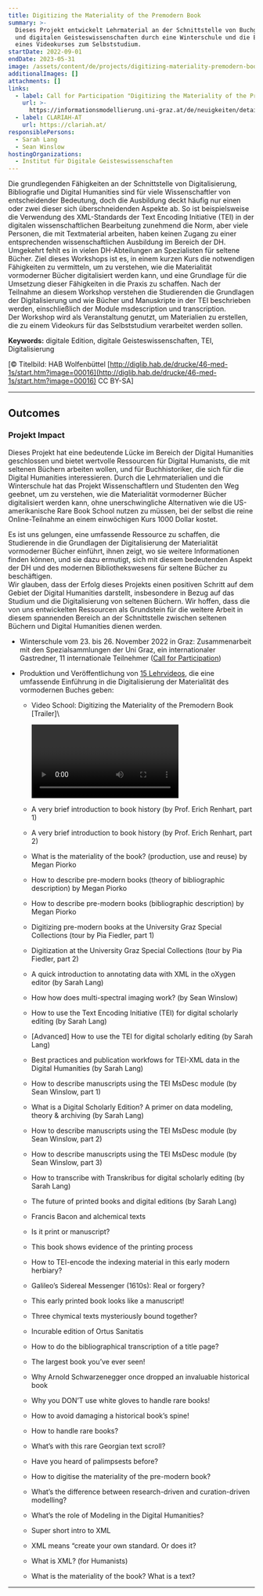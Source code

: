 ```yaml
---
title: Digitizing the Materiality of the Premodern Book
summary: >-
  Dieses Projekt entwickelt Lehrmaterial an der Schnittstelle von Buchgeschichte
  und digitalen Geisteswissenschaften durch eine Winterschule und die Erstellung
  eines Videokurses zum Selbststudium.
startDate: 2022-09-01
endDate: 2023-05-31
image: /assets/content/de/projects/digitizing-materiality-premodern-book/image.png
additionalImages: []
attachments: []
links:
  - label: Call for Participation "Digitizing the Materiality of the Premodern Book"
    url: >-
      https://informationsmodellierung.uni-graz.at/de/neuigkeiten/detail/article/call-for-participation-digitizing-the-materiality-of-the-premodern-book/
  - label: CLARIAH-AT
    url: https://clariah.at/
responsiblePersons:
  - Sarah Lang
  - Sean Winslow
hostingOrganizations:
  - Institut für Digitale Geisteswissenschaften
---
```

Die grundlegenden Fähigkeiten an der Schnittstelle von Digitalisierung, Bibliografie und Digital Humanities sind für viele Wissenschaftler von entscheidender Bedeutung, doch die Ausbildung deckt häufig nur einen oder zwei dieser sich überschneidenden Aspekte ab. So ist beispielsweise die Verwendung des XML-Standards der Text Encoding Initiative (TEI) in der digitalen wissenschaftlichen Bearbeitung zunehmend die Norm, aber viele Personen, die mit Textmaterial arbeiten, haben keinen Zugang zu einer entsprechenden wissenschaftlichen Ausbildung im Bereich der DH. Umgekehrt fehlt es in vielen DH-Abteilungen an Spezialisten für seltene Bücher. Ziel dieses Workshops ist es, in einem kurzen Kurs die notwendigen Fähigkeiten zu vermitteln, um zu verstehen, wie die Materialität vormoderner Bücher digitalisiert werden kann, und eine Grundlage für die Umsetzung dieser Fähigkeiten in die Praxis zu schaffen. Nach der Teilnahme an diesem Workshop verstehen die Studierenden die Grundlagen der Digitalisierung und wie Bücher und Manuskripte in der TEI beschrieben werden, einschließlich der Module msdescription und transcription. \
Der Workshop wird als Veranstaltung genutzt, um Materialien zu erstellen, die zu einem Videokurs für das Selbststudium verarbeitet werden sollen.

**Keywords:** digitale Edition, digitale Geisteswissenschaften, TEI, Digitalisierung

\[© Titelbild: HAB Wolfenbüttel [http://diglib.hab.de/drucke/46-med-1s/start.htm?image=00016](http://diglib.hab.de/drucke/46-med-1s/start.htm?image=00016) CC BY-SA]

---

## Outcomes

### Projekt Impact

Dieses Projekt hat eine bedeutende Lücke im Bereich der Digital Humanities geschlossen und bietet wertvolle Ressourcen für Digital Humanists, die mit seltenen Büchern arbeiten wollen, und für Buchhistoriker, die sich für die Digital Humanities interessieren. Durch die Lehrmaterialien und die Winterschule hat das Projekt Wissenschaftlern und Studenten den Weg geebnet, um zu verstehen, wie die Materialität vormoderner Bücher digitalisiert werden kann, ohne unerschwingliche Alternativen wie die US-amerikanische Rare Book School nutzen zu müssen, bei der selbst die reine Online-Teilnahme an einem einwöchigen Kurs 1000 Dollar kostet.

Es ist uns gelungen, eine umfassende Ressource zu schaffen, die Studierende in die Grundlagen der Digitalisierung der Materialität vormoderner Bücher einführt, ihnen zeigt, wo sie weitere Informationen finden können, und sie dazu ermutigt, sich mit diesem bedeutenden Aspekt der DH und des modernen Bibliothekswesens für seltene Bücher zu beschäftigen. \
Wir glauben, dass der Erfolg dieses Projekts einen positiven Schritt auf dem Gebiet der Digital Humanities darstellt, insbesondere in Bezug auf das Studium und die Digitalisierung von seltenen Büchern. Wir hoffen, dass die von uns entwickelten Ressourcen als Grundstein für die weitere Arbeit in diesem spannenden Bereich an der Schnittstelle zwischen seltenen Büchern und Digital Humanities dienen werden.

* Winterschule vom 23. bis 26. November 2022 in Graz: Zusammenarbeit mit den Spezialsammlungen der Uni Graz, ein internationaler Gastredner, 11 internationale Teilnehmer ([Call for Participation](https://clariah.at/de/events/computer-vision-for-digital-humanists-a-three-day-winter-school-hosted-by-the-university-of-graz/))
* Produktion und Veröffentlichung von [15 Lehrvideos](https://www.youtube.com/playlist?list=PLWNohMNguM_ndstozDRk7WcqjXv5EFzNC), die eine umfassende Einführung in die Digitalisierung der Materialität des vormodernen Buches geben:



  * Video School: Digitizing the Materiality of the Premodern Book \[Trailer]\


    <Video provider="youtube" id="3yLFLaB17hQ" />
  * A very brief introduction to book history (by Prof. Erich Renhart, part 1)
  * A very brief introduction to book history (by Prof. Erich Renhart, part 2)
  * What is the materiality of the book? (production, use and reuse) by Megan Piorko
  * How to describe pre-modern books (theory of bibliographic description) by Megan Piorko
  * How to describe pre-modern books (bibliographic description) by Megan Piorko
  * Digitizing pre-modern books at the University Graz Special Collections (tour by Pia Fiedler, part 1)
  * Digitization at the University Graz Special Collections (tour by Pia Fiedler, part 2)
  * A quick introduction to annotating data with XML in the oXygen editor (by Sarah Lang)
  * How how does multi-spectral imaging work? (by Sean Winslow)
  * How to use the Text Encoding Initiative (TEI) for digital scholarly editing (by Sarah Lang)
  * \[Advanced] How to use the TEI for digital scholarly editing (by Sarah Lang)
  * Best practices and publication workfows for TEI-XML data in the Digital Humanities (by Sarah Lang)
  * How to describe manuscripts using the TEI MsDesc module (by Sean Winslow, part 1)
  * What is a Digital Scholarly Edition? A primer on data modeling, theory & archiving (by Sarah Lang)
  * How to describe manuscripts using the TEI MsDesc module (by Sean Winslow, part 2)
  * How to describe manuscripts using the TEI MsDesc module (by Sean Winslow, part 3)
  * How to transcribe with Transkribus for digital scholarly editing (by Sarah Lang)
  * The future of printed books and digital editions (by Sarah Lang)
  * Francis Bacon and alchemical texts
  * Is it print or manuscript?
  * This book shows evidence of the printing process
  * How to TEI-encode the indexing material in this early modern herbiary?
  * Galileo’s Sidereal Messenger (1610s): Real or forgery?
  * This early printed book looks like a manuscript!
  * Three chymical texts mysteriously bound together?
  * Incurable edition of Ortus Sanitatis
  * How to do the bibliographical transcription of a title page?
  * The largest book you’ve ever seen!
  * Why Arnold Schwarzenegger once dropped an invaluable historical book
  * Why you DON’T use white gloves to handle rare books!
  * How to avoid damaging a historical book’s spine!
  * How to handle rare books?
  * What’s with this rare Georgian text scroll?
  * Have you heard of palimpsests before?
  * How to digitise the materiality of the pre-modern book?
  * What’s the difference between research-driven and curation-driven modelling?
  * What’s the role of Modeling in the Digital Humanities?
  * Super short intro to XML
  * XML means “create your own standard. Or does it?
  * What is XML? (for Humanists)
  * What is the materiality of the book? What is a text?

---

<LinkButton label="weitere CLARIAH-AT Projekte" href="/project-funding" />

<LinkButton label="weitere CLARIAH-AT Projekte" href="/project-funding" />
